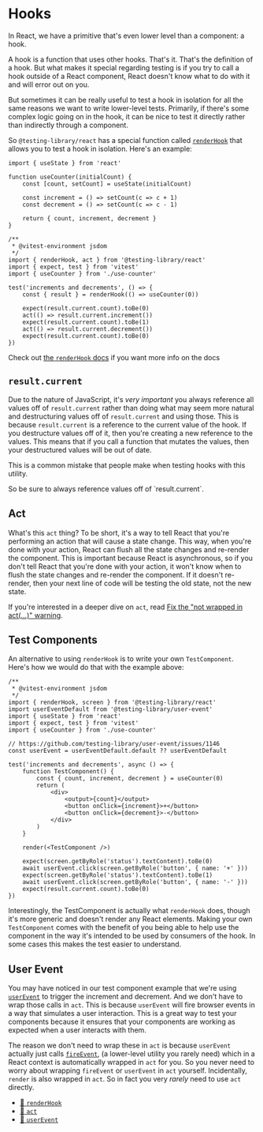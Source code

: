 # Hooks

In React, we have a primitive that's even lower level than a component: a hook.

A hook is a function that uses other hooks. That's it. That's the definition of
a hook. But what makes it special regarding testing is if you try to call a hook
outside of a React component, React doesn't know what to do with it and will
error out on you.

But sometimes it can be really useful to test a hook in isolation for all the
same reasons we want to write lower-level tests. Primarily, if there's some
complex logic going on in the hook, it can be nice to test it directly rather
than indirectly through a component.

So `@testing-library/react` has a special function called
[`renderHook`](https://testing-library.com/docs/react-testing-library/api#renderhook)
that allows you to test a hook in isolation. Here's an example:

```tsx filename=use-counter.tsx
import { useState } from 'react'

function useCounter(initialCount) {
	const [count, setCount] = useState(initialCount)

	const increment = () => setCount(c => c + 1)
	const decrement = () => setCount(c => c - 1)

	return { count, increment, decrement }
}
```

```tsx filename=use-counter.test.tsx
/**
 * @vitest-environment jsdom
 */
import { renderHook, act } from '@testing-library/react'
import { expect, test } from 'vitest'
import { useCounter } from './use-counter'

test('increments and decrements', () => {
	const { result } = renderHook(() => useCounter(0))

	expect(result.current.count).toBe(0)
	act(() => result.current.increment())
	expect(result.current.count).toBe(1)
	act(() => result.current.decrement())
	expect(result.current.count).toBe(0)
})
```

Check out
[the `renderHook` docs](https://testing-library.com/docs/react-testing-library/api#renderhook)
if you want more info on the docs

## `result.current`

Due to the nature of JavaScript, it's _very important_ you always reference all
values off of `result.current` rather than doing what may seem more natural and
destructuring values off of `result.current` and using those. This is because
`result.current` is a reference to the current value of the hook. If you
destructure values off of it, then you're creating a new reference to the
values. This means that if you call a function that mutates the values, then
your destructured values will be out of date.

This is a common mistake that people make when testing hooks with this utility.

<callout-danger>
	So be sure to always reference values off of `result.current`.
</callout-danger>

## Act

What's this `act` thing? To be short, it's a way to tell React that you're
performing an action that will cause a state change. This way, when you're done
with your action, React can flush all the state changes and re-render the
component. This is important because React is asynchronous, so if you don't tell
React that you're done with your action, it won't know when to flush the state
changes and re-render the component. If it doesn't re-render, then your next
line of code will be testing the old state, not the new state.

If you're interested in a deeper dive on `act`, read
[Fix the "not wrapped in act(...)" warning](https://kentcdodds.com/blog/fix-the-not-wrapped-in-act-warning).

## Test Components

An alternative to using `renderHook` is to write your own `TestComponent`.
Here's how we would do that with the example above:

```tsx filename=use-counter.test.tsx
/**
 * @vitest-environment jsdom
 */
import { renderHook, screen } from '@testing-library/react'
import userEventDefault from '@testing-library/user-event'
import { useState } from 'react'
import { expect, test } from 'vitest'
import { useCounter } from './use-counter'

// https://github.com/testing-library/user-event/issues/1146
const userEvent = userEventDefault.default ?? userEventDefault

test('increments and decrements', async () => {
	function TestComponent() {
		const { count, increment, decrement } = useCounter(0)
		return (
			<div>
				<output>{count}</output>
				<button onClick={increment}>+</button>
				<button onClick={decrement}>-</button>
			</div>
		)
	}

	render(<TestComponent />)

	expect(screen.getByRole('status').textContent).toBe(0)
	await userEvent.click(screen.getByRole('button', { name: '+' }))
	expect(screen.getByRole('status').textContent).toBe(1)
	await userEvent.click(screen.getByRole('button', { name: '-' }))
	expect(result.current.count).toBe(0)
})
```

Interestingly, the TestComponent is actually what `renderHook` does, though it's
more generic and doesn't render any React elements. Making your own
`TestComponent` comes with the benefit of you being able to help use the
component in the way it's intended to be used by consumers of the hook. In some
cases this makes the test easier to understand.

## User Event

You may have noticed in our test component example that we're using
[`userEvent`](https://testing-library.com/docs/user-event/intro) to trigger
the increment and decrement. And we don't have to wrap those calls in `act`.
This is because `userEvent` will fire browser events in a way that simulates
a user interaction. This is a great way to test your components because it
ensures that your components are working as expected when a user interacts with
them.

The reason we don't need to wrap these in `act` is because `userEvent` actually
just calls
[`fireEvent`](https://testing-library.com/docs/dom-testing-library/api-events),
(a lower-level utility you rarely need) which in a React context is
automatically wrapped in `act` for you. So you never need to worry about
wrapping `fireEvent` or `userEvent` in `act` yourself. Incidentally, `render` is
also wrapped in `act`. So in fact you very _rarely_ need to use `act` directly.

- [📜 `renderHook`](https://testing-library.com/docs/react-testing-library/api#renderhook)
- [📜 `act`](https://testing-library.com/docs/react-testing-library/api#act)
- [📜 `userEvent`](https://testing-library.com/docs/user-event/intro)
